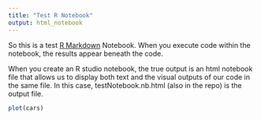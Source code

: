 ```yaml
---
title: "Test R Notebook"
output: html_notebook
---
```


So this is a test [R Markdown](http://rmarkdown.rstudio.com) Notebook. When you execute code within the notebook, the results appear beneath the code. 

When you create an R studio notebook, the true output is an html notebook file that allows us to display both text and the visual outputs of our code in the same file. In this case, testNotebook.nb.html (also in the repo) is the output file.

```r
plot(cars)
```
